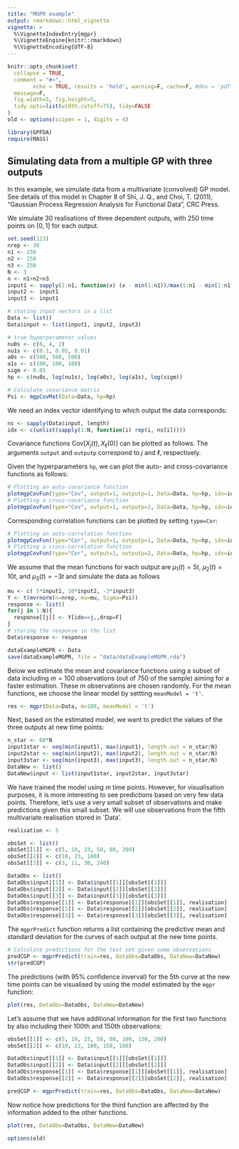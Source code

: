 ```yaml
---
title: "MGPR example"
output: rmarkdown::html_vignette
vignette: >
  %\VignetteIndexEntry{mgpr}
  %\VignetteEngine{knitr::rmarkdown}
  %\VignetteEncoding{UTF-8}
---
```


```r
knitr::opts_chunk$set(
  collapse = TRUE,
  comment = "#>",
        echo = TRUE, results = 'hold', warning=F, cache=F, #dev = 'pdf', 
  message=F, 
  fig.width=5, fig.height=5,
  tidy.opts=list(width.cutoff=75), tidy=FALSE
)
old <- options(scipen = 1, digits = 4)
```

\newcommand{\Cov}{\text{Cov}}

```r
library(GPFDA)
require(MASS)
```

## Simulating data from a multiple GP with three outputs

In this example, we simulate data from a multivariate (convolved) GP model. 
See details of this model in Chapter 8 of Shi, J. Q., and Choi, T. (2011), 
"Gaussian Process Regression Analysis for Functional Data", CRC Press.

We simulate $30$ realisations of three dependent outputs, with $250$ time 
points on $[0,1]$ for each output.
```r
set.seed(123)
nrep <- 30
n1 <- 250
n2 <- 250
n3 <- 250
N <- 3
n <- n1+n2+n3
input1 <- sapply(1:n1, function(x) (x - min(1:n1))/max(1:n1 - min(1:n1)))
input2 <- input1
input3 <- input1

# storing input vectors in a list
Data <- list()
Data$input <- list(input1, input2, input3)

# true hyperparameter values
nu0s <- c(6, 4, 2)
nu1s <- c(0.1, 0.05, 0.01)
a0s <- c(500, 500, 500)
a1s <- c(100, 100, 100)
sigm <- 0.05
hp <- c(nu0s, log(nu1s), log(a0s), log(a1s), log(sigm))

# Calculate covariance matrix
Psi <- mgpCovMat(Data=Data, hp=hp)
```


We need an index vector identifying to which output the data corresponds:
```r
ns <- sapply(Data$input, length)
idx <- c(unlist(sapply(1:N, function(i) rep(i, ns[i])))) 
```

Covariance functions $\Cov \big[X_j(t), X_\ell(0) \big]$ can be plotted as follows.
The arguments `output` and `outputp` correspond to $j$ and $\ell$, respectively. 

Given the hyperparameters `hp`, we can plot the auto- and cross-covariance 
functions as follows:
```r
# Plotting an auto-covariance function
plotmgpCovFun(type="Cov", output=1, outputp=1, Data=Data, hp=hp, idx=idx)
# Plotting a cross-covariance function
plotmgpCovFun(type="Cov", output=1, outputp=2, Data=Data, hp=hp, idx=idx)
```

Corresponding correlation functions can be plotted by setting `type=Cor`:
```r
# Plotting an auto-correlation function
plotmgpCovFun(type="Cor", output=1, outputp=1, Data=Data, hp=hp, idx=idx)
# Plotting a cross-correlation function
plotmgpCovFun(type="Cor", output=1, outputp=2, Data=Data, hp=hp, idx=idx)
```


We assume that the mean functions for each output are 
$\mu_1(t) = 5t$, $\mu_2(t) = 10t$, and $\mu_3(t) = -3t$ and simulate the data as follows
```r
mu <- c( 5*input1, 10*input2, -3*input3)
Y <- t(mvrnorm(n=nrep, mu=mu, Sigma=Psi))
response <- list()
for(j in 1:N){
  response[[j]] <- Y[idx==j,,drop=F]
}
# storing the response in the list
Data$response <- response
```

```r
dataExampleMGPR <- Data
save(dataExampleMGPR, file = "data/dataExampleMGPR.rda")
```


Below we estimate the mean and covariance functions using a subset of data 
including $m=100$ observations (out of $750$ of the sample) aiming for a faster estimation.
These $m$ observations are chosen randomly. For the mean functions, we choose 
the linear model by settting `meanModel = 't'`.
```r
res <- mgpr(Data=Data, m=100, meanModel = 't')
```


Next, based on the estimated model, we want to predict the values of the three 
outputs at new time points:
```r
n_star <- 60*N
input1star <- seq(min(input1), max(input1), length.out = n_star/N)
input2star <- seq(min(input2), max(input2), length.out = n_star/N)
input3star <- seq(min(input3), max(input3), length.out = n_star/N)
DataNew <- list()
DataNew$input <- list(input1star, input2star, input3star)
```

We have trained the model using $m$ time points. However, for visualisation purposes, 
it is more interesting to see predictions based on very few data points.
Therefore, let's use a very small subset of observations and make predictions given this 
small subset. We will use observations from the fifth multivariate realisation stored in `Data'.
```r
realisation <- 5

obsSet <- list()
obsSet[[1]] <- c(5, 10, 23, 50, 80, 200)
obsSet[[2]] <- c(10, 23, 180)
obsSet[[3]] <- c(3, 11, 30, 240)

DataObs <- list()
DataObs$input[[1]] <- Data$input[[1]][obsSet[[1]]]
DataObs$input[[2]] <- Data$input[[2]][obsSet[[2]]]
DataObs$input[[3]] <- Data$input[[3]][obsSet[[3]]]
DataObs$response[[1]] <- Data$response[[1]][obsSet[[1]], realisation]
DataObs$response[[2]] <- Data$response[[2]][obsSet[[2]], realisation]
DataObs$response[[3]] <- Data$response[[3]][obsSet[[3]], realisation]
```


The `mgprPredict` function returns a list containing the predictive mean and 
standard deviation for the curves of each output at the new time points.
```r
# Calculate predictions for the test set given some observations
predCGP <- mgprPredict(train=res, DataObs=DataObs, DataNew=DataNew)
str(predCGP)
```


The predictions (with 95\% confidence inverval) for the $5$th curve at the new 
time points can be visualised by using the model estimated by the `mgpr` function:
```r
plot(res, DataObs=DataObs, DataNew=DataNew)
```


Let's assume that we have additional information for the first two functions by 
also including their 100th and 150th observations:

```r
obsSet[[1]] <- c(5, 10, 23, 50, 80, 100, 150, 200)
obsSet[[2]] <- c(10, 23, 100, 150, 180)

DataObs$input[[1]] <- Data$input[[1]][obsSet[[1]]]
DataObs$input[[2]] <- Data$input[[2]][obsSet[[2]]]
DataObs$response[[1]] <- Data$response[[1]][obsSet[[1]], realisation]
DataObs$response[[2]] <- Data$response[[2]][obsSet[[2]], realisation]
```


```r
predCGP <- mgprPredict(train=res, DataObs=DataObs, DataNew=DataNew)
```

Now notice how predictions for the third function are affected by the information 
added to the other functions.
```r
plot(res, DataObs=DataObs, DataNew=DataNew)
```


```r
options(old)
```
